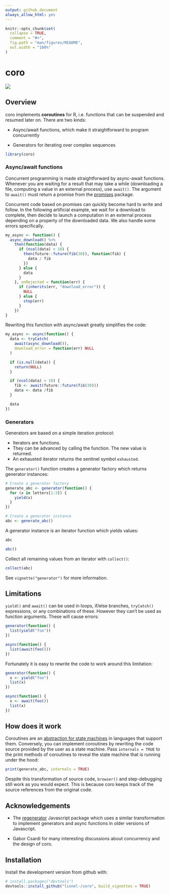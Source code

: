```yaml
---
output: github_document
always_allow_html: yes
---
```


<!-- README.md is generated from README.Rmd. Please edit that file -->

```r
knitr::opts_chunk$set(
  collapse = TRUE,
  comment = "#>",
  fig.path = "man/figures/README",
  out.width = "100%"
)
```


# coro

<!-- badges: start -->
![](https://img.shields.io/badge/lifecycle-maturing-blue.svg)
<!-- badges: end -->


## Overview

coro implements __coroutines__ for R, i.e. functions that can be suspended and resumed later on. There are two kinds:

- Async/await functions, which make it straightforward to program concurrently

- Generators for iterating over complex sequences

```r
library(coro)
```


### Async/await functions

Concurrent programming is made straightforward by async-await functions. Whenever you are waiting for a result that may take a while (downloading a file, computing a value in an external process), use `await()`. The argument to `await()` must return a promise from the [promises](https://github.com/rstudio/promises/) package.

Concurrent code based on promises can quickly become hard to write and follow. In the following artificial example, we wait for a download to complete, then decide to launch a computation in an external process depending on a property of the downloaded data. We also handle some errors specifically.

```r
my_async <- function() {
  async_download() %>%
    then(function(data) {
      if (ncol(data) > 10) {
        then(future::future(fib(30)), function(fib) {
          data / fib
        })
      } else {
        data
      }
    }, onRejected = function(err) {
      if (inherits(err, "download_error")) {
        NULL
      } else {
        stop(err)
      }
    })
}
```

Rewriting this function with async/await greatly simplifies the code:

```r
my_async <- async(function() {
  data <- tryCatch(
    await(async_download()),
    download_error = function(err) NULL
  )

  if (is.null(data)) {
    return(NULL)
  }

  if (ncol(data) > 10) {
    fib <- await(future::future(fib(30)))
    data <- data /fib
  }

  data
})
```


### Generators

Generators are based on a simple iteration protocol:

- Iterators are functions.
- They can be advanced by calling the function. The new value is returned.
- An exhausted iterator returns the sentinel symbol `exhausted`.

The `generator()` function creates a generator factory which returns generator instances:

```r
# Create a generator factory
generate_abc <- generator(function() {
  for (x in letters[1:3]) {
    yield(x)
  }
})

# Create a generator instance
abc <- generate_abc()
```

A generator instance is an iterator function which yields values:

```r
abc

abc()
```

Collect all remaining values from an iterator with `collect()`:

```r
collect(abc)
```

See `vignette("generator")` for more information.



## Limitations

`yield()` and `await()` can be used in loops, if/else branches, `tryCatch()` expressions, or any combinations of these. However they can't be used as function arguments. These will cause errors:

```r
generator(function() {
  list(yield("foo"))
})

async(function() {
  list(await(foo()))
})
```

Fortunately it is easy to rewrite the code to work around this limitation:

```r
generator(function() {
  x <- yield("foo")
  list(x)
})

async(function() {
  x <- await(foo())
  list(x)
})
```


## How does it work

Coroutines are an [abstraction for state machines](https://eli.thegreenplace.net/2009/08/29/co-routines-as-an-alternative-to-state-machines) in languages that support them. Conversely, you can implement coroutines by rewriting the code source provided by the user as a state machine. Pass `internals = TRUE` to the print methods of coroutines to reveal the state machine that is running under the hood:

```r
print(generate_abc, internals = TRUE)
```

Despite this transformation of source code, `browser()` and step-debugging still work as you would expect. This is because coro keeps track of the source references from the original code.


## Acknowledgements

- The [regenerator](https://facebook.github.io/regenerator/) Javascript package which uses a similar transformation to implement generators and async functions in older versions of Javascript.

- Gabor Csardi for many interesting discussions about concurrency and the design of coro.


## Installation

Install the development version from github with:

```r
# install.packages("devtools")
devtools::install_github("lionel-/coro", build_vignettes = TRUE)
```
